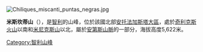 [[Image:Chiliques_miscanti_puntas_negras.jpg|right]]
{{coord|23|41|S|67|43|W|type:mountain_region:CL_source:NGA|display=title}}

'''米斯坎蒂山'''（{{lang-es|Cerro Miscanti}}），是[[智利|智利]]的山峰，位於該國北部[[安托法加斯塔大區|安托法加斯塔大區]]，處於[[奇利克斯火山|奇利克斯火山]]以南和[[米尼克斯山|米尼克斯山]]以北，屬於[[安第斯山脈|安第斯山脈]]的一部分，海拔高度5,622米。

{{Chile-geo-stub}}
[[Category:智利山峰|Category:智利山峰]]